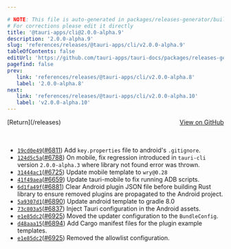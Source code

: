 ```yaml
---

# NOTE: This file is auto-generated in packages/releases-generator/build.ts
# For corrections please edit it directly
title: '@tauri-apps/cli@2.0.0-alpha.9'
description: '2.0.0-alpha.9'
slug: 'references/releases/@tauri-apps/cli/v2.0.0-alpha.9'
tableOfContents: false
editUrl: 'https://github.com/tauri-apps/tauri-docs/packages/releases-generator/build.ts'
pagefind: false
prev:
   link: 'references/releases/@tauri-apps/cli/v2.0.0-alpha.8'
   label: '2.0.0-alpha.8'
next:
   link: 'references/releases/@tauri-apps/cli/v2.0.0-alpha.10'
   label: 'v2.0.0-alpha.10'
---
```


<div style="margin-bottom:3rem; display: flex; justify-content: space-between; align-items: center"><span>[Return](/releases)</span><span><a href="https://github.com/tauri-apps/tauri/releases/tag/@tauri-apps/cli-v2.0.0-alpha.9">View on GitHub</a></span></div>

- [`19cd0e49`](https://www.github.com/tauri-apps/tauri/commit/19cd0e49603ad3500cd2180bfa16e1649e3a771a)([#6811](https://www.github.com/tauri-apps/tauri/pull/6811)) Add `key.properties` file to android&#39;s `.gitignore`.
- [`124d5c5a`](https://www.github.com/tauri-apps/tauri/commit/124d5c5adf67f0b68d2e41c7ddb07d9cb63f1996)([#6788](https://www.github.com/tauri-apps/tauri/pull/6788)) On mobile, fix regression introduced in `tauri-cli` version `2.0.0-alpha.3` where library not found error was thrown.
- [`31444ac1`](https://www.github.com/tauri-apps/tauri/commit/31444ac196add770f2ad18012d7c18bce7538f22)([#6725](https://www.github.com/tauri-apps/tauri/pull/6725)) Update mobile template to `wry@0.28`
- [`41f49aea`](https://www.github.com/tauri-apps/tauri/commit/41f49aeae646f2cb70b42002bb1371c79e592243)([#6659](https://www.github.com/tauri-apps/tauri/pull/6659)) Update tauri-mobile to fix running ADB scripts.
- [`6d1fa49f`](https://www.github.com/tauri-apps/tauri/commit/6d1fa49fce3a03965ce7c656390e682ce5b776e3)([#6881](https://www.github.com/tauri-apps/tauri/pull/6881)) Clear Android plugin JSON file before building Rust library to ensure removed plugins are propagated to the Android project.
- [`5a9307d1`](https://www.github.com/tauri-apps/tauri/commit/5a9307d11c1643221bc2a280feb00024f8fa6030)([#6890](https://www.github.com/tauri-apps/tauri/pull/6890)) Update android template to gradle 8.0
- [`73c803a5`](https://www.github.com/tauri-apps/tauri/commit/73c803a561181137f20366f5d52511392a619f2b)([#6837](https://www.github.com/tauri-apps/tauri/pull/6837)) Inject Tauri configuration in the Android assets.
- [`e1e85dc2`](https://www.github.com/tauri-apps/tauri/commit/e1e85dc2a5f656fc37867e278cae8042037740ac)([#6925](https://www.github.com/tauri-apps/tauri/pull/6925)) Moved the updater configuration to the `BundleConfig`.
- [`d48aaa15`](https://www.github.com/tauri-apps/tauri/commit/d48aaa150a1ceeb65ec0ba18f1e3795f70c838e3)([#6894](https://www.github.com/tauri-apps/tauri/pull/6894)) Add Cargo manifest files for the plugin example templates.
- [`e1e85dc2`](https://www.github.com/tauri-apps/tauri/commit/e1e85dc2a5f656fc37867e278cae8042037740ac)([#6925](https://www.github.com/tauri-apps/tauri/pull/6925)) Removed the allowlist configuration.

